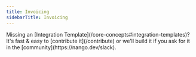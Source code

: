 ```yaml
---
title: Invoicing
sidebarTitle: Invoicing
---
```


<Tip>
    Missing an [Integration Template](/core-concepts#integration-templates)? It's fast & easy to [contribute it](/contribute) or we'll build it if you ask for
    it in the [community](https://nango.dev/slack).
</Tip>

<CardGroup cols={4}>
    <Card title="Accelo" href="/integrations/all/accelo" color="#68a063" />
    <Card title="Zoho Invoice" href="/integrations/all/zoho-invoice" color="#68a063" />
</CardGroup>
